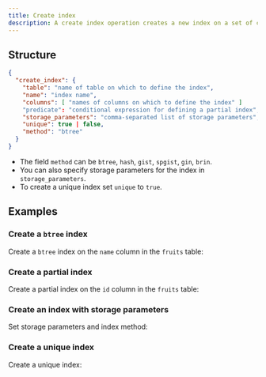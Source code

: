 ```yaml
---
title: Create index
description: A create index operation creates a new index on a set of columns.
---
```


## Structure

```json
{
  "create_index": {
    "table": "name of table on which to define the index",
    "name": "index name",
    "columns": [ "names of columns on which to define the index" ]
    "predicate": "conditional expression for defining a partial index",
    "storage_parameters": "comma-separated list of storage parameters",
    "unique": true | false,
    "method": "btree"
  }
}
```

* The field `method` can be `btree`, `hash`, `gist`, `spgist`, `gin`, `brin`.
* You can also specify storage parameters for the index in `storage_parameters`.
* To create a unique index set `unique` to `true`.

## Examples

### Create a `btree` index

Create a `btree` index on the `name` column in the `fruits` table:

<ExampleSnippet example="10_create_index.json" language="json" />

### Create a partial index

Create a partial index on the `id` column in the `fruits` table:

<ExampleSnippet example="37_create_partial_index.json" language="json" />

### Create an index with storage parameters

Set storage parameters and index method:

<ExampleSnippet
  example="38_create_hash_index_with_fillfactor.json"
  language="json"
/>

### Create a unique index

Create a unique index:

<ExampleSnippet example="42_create_unique_index.json" language="json" />
